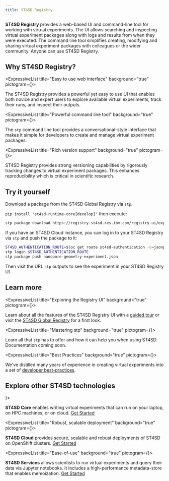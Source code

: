 ```yaml
---
title: ST4SD Registry
---
```



<!--

  Copyright IBM Inc. All Rights Reserved.
  SPDX-License-Identifier: Apache-2.0

-->





**ST4SD Registry** provides a web-based UI and command-line tool for working
with virtual experiments. The UI allows searching and inspecting
virtual experiment packages along with logs and results from when they were
executed. The command line tool simplifies creating, modifying and sharing
virtual experiment packages with colleagues or the wider community. Anyone
can use ST4SD Registry.

## Why ST4SD Registry?

<div className="expressive-content-list-group">

  <ExpressiveList 
    title="Easy to use web interface"
    background="true"
    pictogram={<CarbonForIbmDotcom />}>

The ST4SD Registry provides a powerful yet easy to use UI that enables both
novice and expert users to explore available virtual experiments, track their
runs, and inspect their outputs.

  </ExpressiveList>

  <ExpressiveList 
    title="Powerful command line tool"
    background="true"
    pictogram={<Tools />}>

The `stp` command line tool provides a conversational-style interface that makes
it simple for developers to create and manage virtual experiment packages.

  </ExpressiveList>

  <ExpressiveList 
    title="Rich version support"
    background="true"
    pictogram={<FileBackup />}>

ST4SD Registry provides strong versioning capabilities by rigorously tracking
changes to virtual experiment packages. This enhances reproducibility which is
critical in scientific research.

  </ExpressiveList>

</div>

## Try it yourself

Download a package from the ST4SD Global Registry via `stp`.

`pip install "st4sd-runtime-core[develop]"` then execute:

```bash
stp package download https://registry.st4sd.res.ibm.com/registry-ui/experiment/nanopore-geometry-experiment
```

If you have an ST4SD Cloud instance, you can log in to your ST4SD Registry via `stp` and push the package to it:

```bash
ST4SD_AUTHENTICATION_ROUTE=$(oc get route st4sd-authentication -o=jsonpath={.spec.host})
stp login $ST4SD_AUTHENTICATION_ROUTE
stp package push nanopore-geometry-experiment.json
```

Then visit the URL `stp` outputs to see the experiment in your ST4SD Registry
UI.

## Learn more

<div className="expressive-content-list-group">

  <ExpressiveList 
    title="Exploring the Registry UI"
    background="true"
    pictogram={<CarbonForIbmDotcom />}>

Learn about all the features of the ST4SD Registry UI with a [guided tour](/using-the-virtual-experiments-registry-ui) or visit the
[ST4SD Global Registry](https://registry.st4sd.res.ibm.com/) for a first look.

  </ExpressiveList>

  <ExpressiveList 
    title="Mastering stp"
    background="true"
    pictogram={<Tools />}>

Learn all that `stp` has to offer and how it can help you when using ST4SD. Documentation coming soon.

  </ExpressiveList>

  <ExpressiveList 
    title="Best Practices"
    background="true"
    pictogram={<Reliability />}>

We've distilled many years of experience in creating virtual experiments into a
set of [developer best-practices](/virtual-experiment-developer-best-practices).

  </ExpressiveList>

</div>

## Explore other ST4SD technologies

<div className="expressive-content-list-group">
  <ExpressiveList
    title="Multi-platform virtual experiments"
    background="true"
    pictogram={<CodeSyntax />}>

  **ST4SD Core** enables writing virtual experiments that can run on your laptop, on HPC machines, or on cloud. [Get Started](/st4sd-core-getting-started)

  </ExpressiveList>

   <ExpressiveList
    title="Robust, scalable deployment"
    background="true"
    pictogram={<Kubernetes />}>

  **ST4SD Cloud** provides secure, scalable and robust deployments of ST4SD on  OpenShift clusters. [Get Started](/st4sd-cloud-getting-started)

  </ExpressiveList>

  <ExpressiveList
    title="Ease-of-use"
    background="true"
    pictogram={<NetworkServices />}>

  **ST4SD Services** allows scientists to run virtual experiments and query their data via Jupyter notebooks.
   It includes a high-performance metadata-store that enables memoization. [Get Started](/st4sd-services-getting-started)

  </ExpressiveList>

</div>